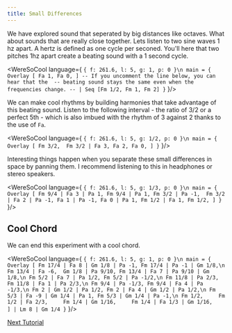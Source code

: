 ```yaml
---
title: Small Differences 
---
```


We have explored sound that seperated by big distances like octaves. What about sounds that are really close together. Lets listen to two sine waves 1 hz apart.
A hertz is defined as one cycle per seconed. You'll here that two pitches 1hz apart create a beating sound with a 1 second cycle.


<WereSoCool language={
`{ f: 261.6, l: 5, g: 1, p: 0 }\n
main = {
  Overlay [
    Fa 1,
    Fa 0,
  ]
  -- If you uncomment the line below, you can hear that the 
  -- beating sound stays the same even when the frequencies change.
  -- | Seq [Fm 1/2, Fm 1, Fm 2]
}`
}/>


We can make cool rhythms by building harmonies that take advantage of this beating sound. Listen to the following interval - the ratio of 3/2 or a perfect 5th - which is also imbued with the rhythm of 3 against 2 thanks to the use of `Fa`.

<WereSoCool language={
`{ f: 261.6, l: 5, g: 1/2, p: 0 }\n
main = {
  Overlay [
    Fm 3/2, 
    Fm 3/2 | Fa 3,
    Fa 2,
    Fa 0,
  ]
}`
}/>

Interesting things happen when you separate these small differences in space by panning them. I recommend listening to this in headphones or stereo speakers. 

<WereSoCool language={
`{ f: 261.6, l: 5, g: 1/3, p: 0 }\n
main = {
  Overlay [
    Fm 9/4 | Fa 3 | Pa 1,
    Fm 9/4 | Pa 1,
    Fm 3/2 | Pa -1, 
    Fm 3/2 | Fa 2 | Pa -1,
    Fa 1 | Pa -1,
    Fa 0 | Pa 1,
    Fm 1/2 | Fa 1,
    Fm 1/2,
  ]
}`
}/>

## Cool Chord

We can end this experiment with a cool chord. 

<WereSoCool language={
`{ f: 261.6, l: 5, g: 1, p: 0 }\n
main = {
  Overlay [
    Fm 17/4 | Fa 8 | Gm 1/8 | Pa -1,
    Fm 17/4 | Pa -1 | Gm 1/8,\n
    Fm 13/4 | Fa -6,  Gm 1/8 | Pa 9/10,
    Fm 13/4 | Fa 7 | Pa 9/10 | Gm 1/8,\n
    Fm 5/2 | Fa 7 | Pa 1/2,
    Fm 5/2 | Pa -1/2,\n
    Fm 11/8 | Pa 2/3,
    Fm 11/8 | Fa 1 | Pa 2/3,\n
    Fm 9/4 | Pa -1/3,
    Fm 9/4 | Fa 4 | Pa -1/3,\n
    Fm 2 | Gm 1/2 | Pa 1/2,
    Fm 2 | Fa 4 | Gm 1/2 | Pa 1/2,\n
    Fm 5/3 | Fa -9 | Gm 1/4 | Pa 1,
    Fm 5/3 | Gm 1/4 | Pa -1,\n
    Fm 1/2,    
    Fm 1/2 | Fa 2/3,    
    Fm 1/4 | Gm 1/16,    
    Fm 1/4 | Fa 1/3 | Gm 1/16,    
  ]
  | Lm 8
  | Gm 1/4
}`
}/>


[Next Tutorial](/posts/welcome)
